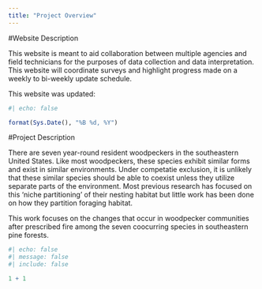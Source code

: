 ```yaml
---
title: "Project Overview"
---
```


#Website Description

This website is meant to aid collaboration between multiple agencies and field technicians for the purposes of data collection and data interpretation. This website will coordinate surveys and highlight progress made on a weekly to bi-weekly update schedule.

This website was updated:
```r
#| echo: false

format(Sys.Date(), "%B %d, %Y")

```

#Project Description

There are seven year-round resident woodpeckers in the southeastern United States. Like most woodpeckers, these species exhibit similar forms and exist in similar environments. Under competatie exclusion, it is unlikely that these similar species should be able to coexist unless they utilize separate parts of the environment. Most previous research has focused on this 'niche partitioning' of their nesting habitat but little work has been done on how they partition foraging habitat. 

This work focuses on the changes that occur in woodpecker communities after prescribed fire among the seven coocurring species in southeastern pine forests.


```r
#| echo: false
#| message: false
#| include: false

1 + 1
```
